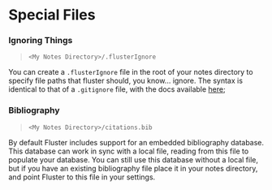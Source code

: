 # Special Files

### Ignoring Things
> `<My Notes Directory>/.flusterIgnore`

You can create a `.flusterIgnore` file in the root of your notes directory to specify file paths that fluster should, you know... ignore. The syntax is identical to that of a `.gitignore` file, with the docs available [here](https://git-scm.com/docs/gitignore);

### Bibliography
> `<My Notes Directory>/citations.bib`

By default Fluster includes support for an embedded bibliography database. This database can work in sync with a local file, reading from this file to populate your database. You can still use this database without a local file, but if you have an existing bibliography file place it in your notes directory, and point Fluster to this file in your settings.
